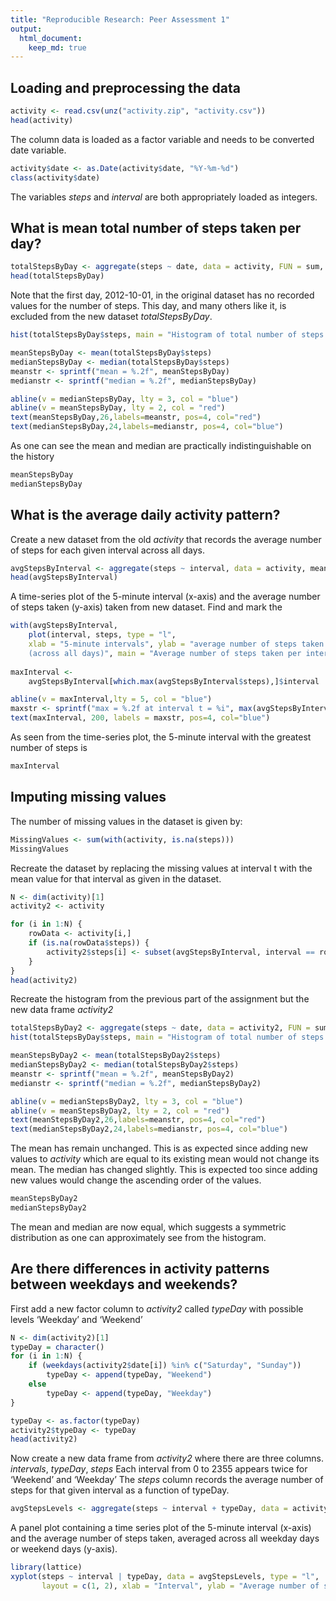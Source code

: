 ```yaml
---
title: "Reproducible Research: Peer Assessment 1"
output: 
  html_document:
    keep_md: true
---
```


## Loading and preprocessing the data

```r
activity <- read.csv(unz("activity.zip", "activity.csv"))
head(activity)
```
The column data is loaded as a factor variable and needs to be converted date variable.

```r
activity$date <- as.Date(activity$date, "%Y-%m-%d")
class(activity$date)
```
The variables _steps_ and _interval_ are both appropriately loaded as integers.

## What is mean total number of steps taken per day?

```r
totalStepsByDay <- aggregate(steps ~ date, data = activity, FUN = sum, na.rm = TRUE)
head(totalStepsByDay)
```

Note that the first day, 2012-10-01, in the original dataset has no recorded values for the number of steps. This day, and many others like it, is excluded from the new dataset *totalStepsByDay*.

```r
hist(totalStepsByDay$steps, main = "Histogram of total number of steps taken each day", xlab = "Number of steps")

meanStepsByDay <- mean(totalStepsByDay$steps)
medianStepsByDay <- median(totalStepsByDay$steps)
meanstr <- sprintf("mean = %.2f", meanStepsByDay)
medianstr <- sprintf("median = %.2f", medianStepsByDay)

abline(v = medianStepsByDay, lty = 3, col = "blue")
abline(v = meanStepsByDay, lty = 2, col = "red")
text(meanStepsByDay,26,labels=meanstr, pos=4, col="red")    
text(medianStepsByDay,24,labels=medianstr, pos=4, col="blue") 
```
As one can see the mean and median are practically indistinguishable on the history

```r
meanStepsByDay
medianStepsByDay
```

## What is the average daily activity pattern?

Create a new dataset from the old *activity*  that records the average number
of steps for each given interval across all days.

```r
avgStepsByInterval <- aggregate(steps ~ interval, data = activity, mean)
head(avgStepsByInterval)
```

A time-series plot of the 5-minute interval (x-axis) and the average number of 
steps taken (y-axis) taken from new dataset. Find and mark the 

```r
with(avgStepsByInterval, 
    plot(interval, steps, type = "l", 
    xlab = "5-minute intervals", ylab = "average number of steps taken 
    (across all days)", main = "Average number of steps taken per interval"))
    
maxInterval <- 
    avgStepsByInterval[which.max(avgStepsByInterval$steps),]$interval

abline(v = maxInterval,lty = 5, col = "blue")
maxstr <- sprintf("max = %.2f at interval t = %i", max(avgStepsByInterval$steps), maxInterval)
text(maxInterval, 200, labels = maxstr, pos=4, col="blue")
```

As seen from the time-series plot, the 5-minute interval with the greatest
number of steps is

```r
maxInterval
```

## Imputing missing values

The number of missing values in the dataset is given by:

```r
MissingValues <- sum(with(activity, is.na(steps)))
MissingValues
```

Recreate the dataset by replacing the missing values at interval t with
the mean value for that interval as given in the dataset.

```r
N <- dim(activity)[1]
activity2 <- activity

for (i in 1:N) {
    rowData <- activity[i,]
    if (is.na(rowData$steps)) {
        activity2$steps[i] <- subset(avgStepsByInterval, interval == rowData$interval)$steps
    }
}
head(activity2)
```

Recreate the histogram from the previous part of the assignment but the new
data frame *activity2*

```r
totalStepsByDay2 <- aggregate(steps ~ date, data = activity2, FUN = sum)
hist(totalStepsByDay$steps, main = "Histogram of total number of steps taken each day", xlab = "Number of steps")

meanStepsByDay2 <- mean(totalStepsByDay2$steps)
medianStepsByDay2 <- median(totalStepsByDay2$steps)
meanstr <- sprintf("mean = %.2f", meanStepsByDay2)
medianstr <- sprintf("median = %.2f", medianStepsByDay2)

abline(v = medianStepsByDay2, lty = 3, col = "blue")
abline(v = meanStepsByDay2, lty = 2, col = "red")
text(meanStepsByDay2,26,labels=meanstr, pos=4, col="red")    
text(medianStepsByDay2,24,labels=medianstr, pos=4, col="blue")
```

The mean has remain unchanged. This is as expected since adding new values to
*activity* which are equal to its existing mean would not change its mean.
The median has changed slightly. This is expected too since adding new values
would change the ascending order of the values. 

```r
meanStepsByDay2
medianStepsByDay2
```

The mean and median are now equal, which suggests a symmetric distribution as 
one can approximately see from the histogram.

## Are there differences in activity patterns between weekdays and weekends?

First add a new factor column  to *activity2* called _typeDay_ with possible 
levels 'Weekday' and 'Weekend'

```r
N <- dim(activity2)[1]
typeDay = character()
for (i in 1:N) {
    if (weekdays(activity2$date[i]) %in% c("Saturday", "Sunday"))
        typeDay <- append(typeDay, "Weekend")
    else
        typeDay <- append(typeDay, "Weekday")
}

typeDay <- as.factor(typeDay)
activity2$typeDay <- typeDay
head(activity2)
```

Now create a new data frame from *activity2* where there are three columns.
 _intervals_, _typeDay_, _steps_
Each interval from 0 to 2355 appears twice for 'Weekend' and 'Weekday'
The _steps_ column records the average number of steps for that given
interval as a function of typeDay.

```r
avgStepsLevels <- aggregate(steps ~ interval + typeDay, data = activity2, mean)
```

A panel plot containing a time series plot of the 5-minute interval (x-axis) 
and the average number of steps taken, averaged across all weekday days or 
weekend days (y-axis).  

```r
library(lattice)
xyplot(steps ~ interval | typeDay, data = avgStepsLevels, type = "l", 
       layout = c(1, 2), xlab = "Interval", ylab = "Average number of steps")
```


